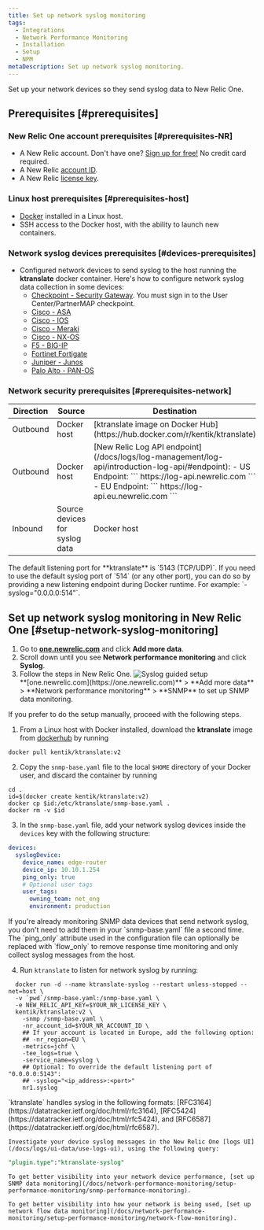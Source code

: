 ```yaml
---
title: Set up network syslog monitoring
tags:
  - Integrations
  - Network Performance Monitoring
  - Installation
  - Setup
  - NPM
metaDescription: Set up network syslog monitoring.
---
```


Set up your network devices so they send syslog data to New Relic One.

## Prerequisites [#prerequisites]

### New Relic One account prerequisites [#prerequisites-NR]

- A New Relic account. Don't have one? [Sign up for free!](https://newrelic.com/signup) No credit card required.
- A New Relic [account ID](/docs/accounts/accounts-billing/account-setup/account-id).
- A New Relic [license key](/docs/apis/intro-apis/new-relic-api-keys/#ingest-license-key).

### Linux host prerequisites [#prerequisites-host]

- [Docker](https://docs.docker.com/engine/install/) installed in a Linux host.
- SSH access to the Docker host, with the ability to launch new containers.

### Network syslog devices prerequisites [#devices-prerequisites]

- Configured network devices to send syslog to the host running the **ktranslate** docker container. Here's how to configure network syslog data collection in some devices:
  - [Checkpoint - Security Gateway](https://sc1.checkpoint.com/documents/R80.40/WebAdminGuides/EN/CP_R80.40_LoggingAndMonitoring_AdminGuide/opics-LMG/Working-with-Syslog-Servers.htm). You must sign in to the User Center/PartnerMAP checkpoint.
  - [Cisco - ASA](https://www.cisco.com/c/en/us/support/docs/security/pix-500-series-security-appliances/63884-config-asa-00.html)
  - [Cisco - IOS](https://community.cisco.com/t5/networking-documents/how-to-configure-logging-in-cisco-ios/ta-p/3132434)
  - [Cisco - Meraki](https://documentation.meraki.com/General_Administration/Monitoring_and_Reporting/Syslog_Server_Overview_and_Configuration)
  - [Cisco - NX-OS](https://www.cisco.com/c/en/us/td/docs/switches/datacenter/nexus9000/sw/6-x/system_management/configuration/guide/_Cisco_Nexus_9000_Series_NX-OS_System_Management_Configuration_Guide/sm_5syslog.html)
  - [F5 - BIG-IP](https://support.f5.com/csp/article/K13080)
  - [Fortinet Fortigate](https://help.fortinet.com/fadc/4-5-1/olh/Content/FortiADC/handbook/log_remote.htm)
  - [Juniper - Junos](https://www.juniper.net/documentation/us/en/software/junos/network-mgmt/topics/ref/statement/syslog-edit-system.html)
  - [Palo Alto - PAN-OS](https://docs.paloaltonetworks.com/pan-os/10-1/pan-os-admin/monitoring/use-syslog-for-monitoring/configure-syslog-monitoring.html)

### Network security prerequisites [#prerequisites-network]

<table>
  <thead>
    <tr>
      <th style={{ width: '100px' }}>Direction</th>
      <th>Source</th>
      <th>Destination</th>
      <th>Ports</th>
      <th>Protocol</th>
    </tr>
  </thead>
  <tbody>
    <tr>
      <td>Outbound</td>
      <td>Docker host</td>
      <td>
        [ktranslate image on Docker
        Hub](https://hub.docker.com/r/kentik/ktranslate)
      </td>
      <td>443</td>
      <td>TCP</td>
    </tr>
    <tr>
      <td>Outbound</td>
      <td>Docker host</td>
      <td>
        [New Relic Log
        API endpoint](/docs/logs/log-management/log-api/introduction-log-api/#endpoint):
        - US Endpoint:
          ```
          https://log-api.newrelic.com
          ```
        - EU Endpoint:
          ```
          https://log-api.eu.newrelic.com
          ```
      </td>
      <td>443</td>
      <td>TCP</td>
    </tr>
    <tr>
      <td>Inbound</td>
      <td>Source devices for syslog data</td>
      <td>Docker host</td>
      <td>5143 (default)</td>
      <td>UDP</td>
    </tr>
  </tbody>
</table>

<Callout variant="tip">
  The default listening port for **ktranslate** is `5143 (TCP/UDP)`. If you need to use the default syslog port of `514` (or any other port), you can do so by providing a new listening endpoint during Docker runtime. For example: `-syslog="0.0.0.0:514"`.
</Callout>

## Set up network syslog monitoring in New Relic One [#setup-network-syslog-monitoring]

1. Go to **[one.newrelic.com](https://one.newrelic.com)** and click **Add more data**.
2. Scroll down until you see **Network performance monitoring** and click **Syslog**.
3. Follow the steps in New Relic One.
   ![Syslog guided setup](./images/syslog-guided-install.png 'Syslog guided setup')
   <figcaption>
     **[one.newrelic.com](https://one.newrelic.com)** > **Add more data** >
     **Network performance monitoring** > **SNMP** to set up SNMP data
     monitoring.
   </figcaption>

<CollapserGroup>
  <Collapser
    id="manual-setup"
    title="Manual setup"
  >
  If you prefer to do the setup manually, proceed with the following steps.

1. From a Linux host with Docker installed, download the **ktranslate** image from [dockerhub](https://hub.docker.com/) by running
  ```shell
  docker pull kentik/ktranslate:v2
  ```

2. Copy the `snmp-base.yaml` file to the local `$HOME` directory of your Docker user, and discard the container by running
  ```shell
  cd .
  id=$(docker create kentik/ktranslate:v2)
  docker cp $id:/etc/ktranslate/snmp-base.yaml .
  docker rm -v $id
  ```

3. In the `snmp-base.yaml` file, add your network syslog devices inside the `devices` key with the following structure:
  ```yaml
  devices:
    syslogDevice:
      device_name: edge-router
      device_ip: 10.10.1.254
      ping_only: true
      # Optional user tags
      user_tags:
        owning_team: net_eng
        environment: production
  ```

<Callout variant="tip">
  If you're already monitoring SNMP data devices that send network syslog, you don't need to add them in your `snmp-base.yaml` file a second time. The `ping_only` attribute used in the configuration file can optionally be replaced with `flow_only` to remove response time monitoring and only collect syslog messages from the host.
</Callout>

4. Run `ktranslate` to listen for network syslog by running:
  ```shell
    docker run -d --name ktranslate-syslog --restart unless-stopped --net=host \
    -v `pwd`/snmp-base.yaml:/snmp-base.yaml \
    -e NEW_RELIC_API_KEY=$YOUR_NR_LICENSE_KEY \
    kentik/ktranslate:v2 \
      -snmp /snmp-base.yaml \
      -nr_account_id=$YOUR_NR_ACCOUNT_ID \
      ## If your account is located in Europe, add the following option:
      ## -nr_region=EU \
      -metrics=jchf \
      -tee_logs=true \
      -service_name=syslog \
      ## Optional: To override the default listening port of "0.0.0.0:5143":
      ## -syslog="<ip_address>:<port>"
      nr1.syslog
  ```
  </Collapser>
</CollapserGroup>

<Callout variant="tip">
  `ktranslate` handles syslog in the following formats: [RFC3164](https://datatracker.ietf.org/doc/html/rfc3164), [RFC5424](https://datatracker.ietf.org/doc/html/rfc5424), and [RFC6587](https://datatracker.ietf.org/doc/html/rfc6587).
</Callout>

    Investigate your device syslog messages in the New Relic One [logs UI](/docs/logs/ui-data/use-logs-ui), using the following query:
  ```sql
  "plugin.type":"ktranslate-syslog"
  ```


    To get better visibility into your network device performance, [set up SNMP data monitoring](/docs/network-performance-monitoring/setup-performance-monitoring/snmp-performance-monitoring).

    To get better visibility into how your network is being used, [set up network flow data monitoring](/docs/network-performance-monitoring/setup-performance-monitoring/network-flow-monitoring).
    
